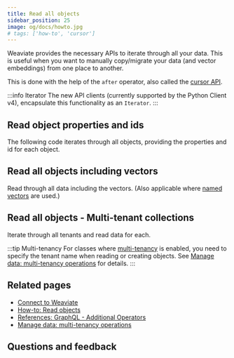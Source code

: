 ```yaml
---
title: Read all objects
sidebar_position: 25
image: og/docs/howto.jpg
# tags: ['how-to', 'cursor']
---
```




Weaviate provides the necessary APIs to iterate through all your data. This is useful when you want to manually copy/migrate your data (and vector embeddings) from one place to another.

This is done with the help of the `after` operator, also called the [cursor API](../api/graphql/additional-operators.md#cursor-with-after).

:::info Iterator
The new API clients (currently supported by the Python Client v4), encapsulate this functionality as an `Iterator`.
:::

## Read object properties and ids

The following code iterates through all objects, providing the properties and id for each object.

<Tabs groupId="languages">

  <TabItem value="py" label="Python">
    <FilteredTextBlock
      text={PyCode}
      startMarker="# START ReadAllProps"
      endMarker="# END ReadAllProps"
      language="py"
    />
  </TabItem>


  <TabItem value="js" label="JS/TS Client v3">
    <FilteredTextBlock
      text={TSCode}
      startMarker="// START ReadAllProps"
      endMarker="// END ReadAllProps"
      language="ts"
    />
  </TabItem>

  <TabItem value="js2" label="JS/TS Client v2">
    <FilteredTextBlock
      text={TSCodeLegacy}
      startMarker="// START ReadAllProps"
      endMarker="// END ReadAllProps"
      language="tsv2"
    />
  </TabItem>

  <TabItem value="java" label="Java">
    <FilteredTextBlock
      text={JavaCode}
      startMarker="// Retrieve data"
      endMarker="// Use this function to retrieve data"
      language="java"
    />
  </TabItem>

  <TabItem value="go" label="Go">
    <FilteredTextBlock
      text={GoCode}
      startMarker="// Retrieve data"
      endMarker="// Use this function to retrieve data"
      language="go"
    />
  </TabItem>
</Tabs>

## Read all objects including vectors

Read through all data including the vectors. (Also applicable where [named vectors](../config-refs/collections.mdx#named-vectors) are used.)

<Tabs groupId="languages">

  <TabItem value="py" label="Python">
    <FilteredTextBlock
      text={PyCode}
      startMarker="# START ReadAllVectors"
      endMarker="# END ReadAllVectors"
      language="py"
    />
  </TabItem>


  <TabItem value="js" label="JS/TS Client v3">
    <FilteredTextBlock
      text={TSCode}
      startMarker="// START ReadAllVectors"
      endMarker="// END ReadAllVectors"
      language="ts"
    />
  </TabItem>

  <TabItem value="js2" label="JS/TS Client v2">
    <FilteredTextBlock
      text={TSCodeLegacy}
      startMarker="// START ReadAllVectors"
      endMarker="// END ReadAllVectors"
      language="tsv2"
    />
  </TabItem>
</Tabs>

## Read all objects - Multi-tenant collections

Iterate through all tenants and read data for each.

:::tip Multi-tenancy
For classes where [multi-tenancy](../concepts/data.md#multi-tenancy) is enabled, you need to specify the tenant name when reading or creating objects. See [Manage data: multi-tenancy operations]( ../manage-collections/multi-tenancy.mdx) for details.
:::

<Tabs groupId="languages">

  <TabItem value="py" label="Python">
    <FilteredTextBlock
      text={PyCode}
      startMarker="# START ReadAllTenants"
      endMarker="# END ReadAllTenants"
      language="py"
    />
  </TabItem>


  <TabItem value="js" label="JS/TS Client v3">
    <FilteredTextBlock
      text={TSCode}
      startMarker="// START ReadAllTenants"
      endMarker="// END ReadAllTenants"
      language="ts"
    />
  </TabItem>

  <TabItem value="js2" label="JS/TS Client v2">
    <FilteredTextBlock
      text={TSCodeLegacy}
      startMarker="// START ReadAllTenants"
      endMarker="// END ReadAllTenants"
      language="tsv2"
    />
  </TabItem>
</Tabs>

## Related pages

- [Connect to Weaviate](/weaviate/connections/index.mdx)
- [How-to: Read objects](./read.mdx)
- [References: GraphQL - Additional Operators](../api/graphql/additional-operators.md#cursor-with-after)
- [Manage data: multi-tenancy operations]( ../manage-collections/multi-tenancy.mdx)

## Questions and feedback


<DocsFeedback/>
